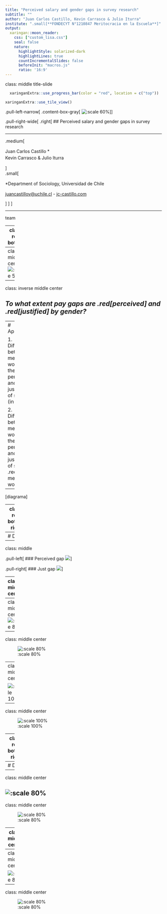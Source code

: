 ```yaml
---
title: "Perceived salary and gender gaps in survey research"
subtitle: ""
author: "Juan Carlos Castillo, Kevin Carrasco & Julio Iturra"
institute: ".small[**FONDECYT N°1210847 Meritocracia en la Escuela**]"
output:
  xaringan::moon_reader:
    css: ["custom_lisa.css"]
    seal: false
    nature:
      highlightStyle: solarized-dark
      highlightLines: true
      countIncrementalSlides: false
      beforeInit: "macros.js"
      ratio: '16:9'
---
```


class: middle title-slide

```r
  xaringanExtra::use_progress_bar(color = "red", location = c("top"))
```


```r
xaringanExtra::use_tile_view()
```



.pull-left-narrow[
.content-box-gray[
![:scale 60%](https://www.europeansurveyresearch.org/wp-content/uploads/2022/10/ESRA-full-sentence-white-png.png)
]]


.pull-right-wide[
.right[
## Perceived salary and gender gaps in survey research


----



.medium[
<div style="line-height:150%;">
Juan Carlos Castillo *
<br> Kevin Carrasco & Julio Iturra <br>
</div>

]
<br>
.small[
<div style="line-height:150%;">
*Department of Sociology, Universidad de Chile
</div>
[juancastillov@uchile.cl](juancastillov@uchile.cl) - [jc-castillo.com](https://jc-castillo.com)

]
]
]

---

team

---
class: roja bottom

# Context & motivation

---
class: middle center
![:scale 50%](https://cdn.statcdn.com/Infographic/images/normal/13182.jpeg)

---
class: inverse middle center

## _To what extent pay gaps are .red[perceived] and .red[justified] by gender?_

---
# Approaches

1. Differences between men and women in the perception and justification of salaries (in general)

2. Differences between men and women in the perception and justification of salaries .red[for men and women]

---


[diagrama]


---
class: roja bottom right

# Study 1: 
## Perceived and Justifyed salary gaps by gender
## ISSP Chile 1999,2009 & 2019

---
# Data



---
class: middle

.pull-left[
### Perceived gap
![](https://raw.githubusercontent.com/justicia-distributiva/cep-brechas-genero/main/output/graphs/cleveland2019_percibida.png)]

.pull-right[
### Just gap
![](https://raw.githubusercontent.com/justicia-distributiva/cep-brechas-genero/main/output/graphs/cleveland2019_justa.png)]


---
class: middle center

.pull-left-narrow[
### Perceived salaries
]
.pull-right-wide[
![](https://raw.githubusercontent.com/justicia-distributiva/cep-brechas-genero/main/output/graphs/issp_percibido_exp.png)]
---
class: middle center
![:scale 80%](https://raw.githubusercontent.com/justicia-distributiva/cep-brechas-genero/main/output/graphs/issp_justo_exp.png)

---
class: middle center

![:scale 80%](https://raw.githubusercontent.com/justicia-distributiva/cep-brechas-genero/main/output/graphs/gerente_obrero_exp.png)

---
class: middle center

![:scale 100%](https://raw.githubusercontent.com/justicia-distributiva/cep-brechas-genero/main/output/graphs/gerente_obrero_educ_exp.png)

---

class: middle center

![:scale 100%](https://raw.githubusercontent.com/justicia-distributiva/cep-brechas-genero/main/output/tables/reg_brechas.png)


---
class: roja bottom right

# Study 2: 
## Perceived and Justifyed gender salary gaps by gender
## Desiguales survey Chile 2017

---
# Data

---
class: middle center

![:scale 80%](https://raw.githubusercontent.com/justicia-distributiva/cep-brechas-genero/main/output/graphs/des_median_salarios_real.png)
---
class: middle center

![:scale 80%](https://raw.githubusercontent.com/justicia-distributiva/cep-brechas-genero/main/output/graphs/des_median_salarios_ideal.png)

---
class: middle center

![:scale 80%](https://raw.githubusercontent.com/justicia-distributiva/cep-brechas-genero/main/output/graphs/des_dif_salarios_ambos_educ.png)


---
class: middle center

![:scale 80%](https://raw.githubusercontent.com/justicia-distributiva/cep-brechas-genero/main/output/graphs/des_dif_salarios_real_educ_sexo.png)


---
class: middle center

![:scale 80%](https://raw.githubusercontent.com/justicia-distributiva/cep-brechas-genero/main/output/graphs/des_dif_salarios_ideal_educ_sexo.png)
